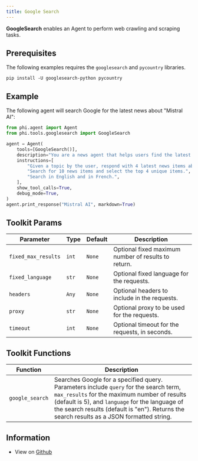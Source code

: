 ```yaml
---
title: Google Search
---
```


**GoogleSearch** enables an Agent to perform web crawling and scraping tasks.

## Prerequisites

The following examples requires the `googlesearch` and `pycountry` libraries.

```shell
pip install -U googlesearch-python pycountry
```

## Example

The following agent will search Google for the latest news about "Mistral AI":

```python cookbook/tools/googlesearch_tools.py
from phi.agent import Agent
from phi.tools.googlesearch import GoogleSearch

agent = Agent(
    tools=[GoogleSearch()],
    description="You are a news agent that helps users find the latest news.",
    instructions=[
        "Given a topic by the user, respond with 4 latest news items about that topic.",
        "Search for 10 news items and select the top 4 unique items.",
        "Search in English and in French.",
    ],
    show_tool_calls=True,
    debug_mode=True,
)
agent.print_response("Mistral AI", markdown=True)
```

## Toolkit Params

| Parameter | Type | Default | Description |
|-----------|------|---------|-------------|
| `fixed_max_results` | `int` | `None` | Optional fixed maximum number of results to return. |
| `fixed_language` | `str` | `None` | Optional fixed language for the requests. |
| `headers` | `Any` | `None` | Optional headers to include in the requests. |
| `proxy` | `str` | `None` | Optional proxy to be used for the requests. |
| `timeout` | `int` | `None` | Optional timeout for the requests, in seconds. |

## Toolkit Functions

| Function | Description |
|----------|-------------|
| `google_search` | Searches Google for a specified query. Parameters include `query` for the search term, `max_results` for the maximum number of results (default is 5), and `language` for the language of the search results (default is "en"). Returns the search results as a JSON formatted string. |

## Information

- View on [Github](https://github.com/phidatahq/phidata/blob/main/phi/tools/googlesearch.py)
